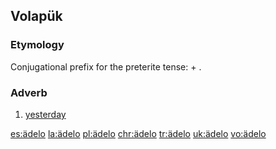 ==Volapük==

===Etymology===
Conjugational prefix for the preterite tense: {{prefix|ä|del|lang=vo}} + {{term|-o|lang=vo}}.

===Adverb===
{{head|vo|adverb}}

# [[yesterday]]

[[es:ädelo]]
[[la:ädelo]]
[[pl:ädelo]]
[[chr:ädelo]]
[[tr:ädelo]]
[[uk:ädelo]]
[[vo:ädelo]]